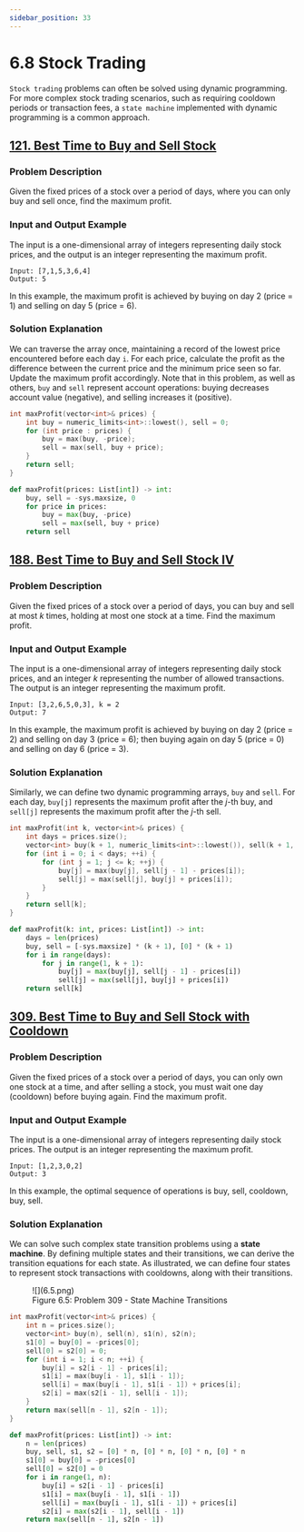 ```yaml
---
sidebar_position: 33
---
```


# 6.8 Stock Trading

`Stock trading` problems can often be solved using dynamic programming. For more complex stock trading scenarios, such as requiring cooldown periods or transaction fees, a `state machine` implemented with dynamic programming is a common approach.

## [121. Best Time to Buy and Sell Stock](https://leetcode.com/problems/best-time-to-buy-and-sell-stock/)

### Problem Description

Given the fixed prices of a stock over a period of days, where you can only buy and sell once, find the maximum profit.

### Input and Output Example

The input is a one-dimensional array of integers representing daily stock prices, and the output is an integer representing the maximum profit.

```
Input: [7,1,5,3,6,4]
Output: 5
```

In this example, the maximum profit is achieved by buying on day 2 (price = 1) and selling on day 5 (price = 6).

### Solution Explanation

We can traverse the array once, maintaining a record of the lowest price encountered before each day `i`. For each price, calculate the profit as the difference between the current price and the minimum price seen so far. Update the maximum profit accordingly. Note that in this problem, as well as others, `buy` and `sell` represent account operations: buying decreases account value (negative), and selling increases it (positive).


<Tabs>
<TabItem value="cpp" label="C++">

```cpp
int maxProfit(vector<int>& prices) {
    int buy = numeric_limits<int>::lowest(), sell = 0;
    for (int price : prices) {
        buy = max(buy, -price);
        sell = max(sell, buy + price);
    }
    return sell;
}
```

</TabItem>
<TabItem value="py" label="Python">

```py
def maxProfit(prices: List[int]) -> int:
    buy, sell = -sys.maxsize, 0
    for price in prices:
        buy = max(buy, -price)
        sell = max(sell, buy + price)
    return sell
```

</TabItem>

</Tabs>

## [188. Best Time to Buy and Sell Stock IV](https://leetcode.com/problems/best-time-to-buy-and-sell-stock-iv/)

### Problem Description

Given the fixed prices of a stock over a period of days, you can buy and sell at most $k$ times, holding at most one stock at a time. Find the maximum profit.

### Input and Output Example

The input is a one-dimensional array of integers representing daily stock prices, and an integer $k$ representing the number of allowed transactions. The output is an integer representing the maximum profit.

```
Input: [3,2,6,5,0,3], k = 2
Output: 7
```

In this example, the maximum profit is achieved by buying on day 2 (price = 2) and selling on day 3 (price = 6); then buying again on day 5 (price = 0) and selling on day 6 (price = 3).

### Solution Explanation

Similarly, we can define two dynamic programming arrays, `buy` and `sell`. For each day, `buy[j]` represents the maximum profit after the $j$-th buy, and `sell[j]` represents the maximum profit after the $j$-th sell.

<Tabs>
<TabItem value="cpp" label="C++">

```cpp
int maxProfit(int k, vector<int>& prices) {
    int days = prices.size();
    vector<int> buy(k + 1, numeric_limits<int>::lowest()), sell(k + 1, 0);
    for (int i = 0; i < days; ++i) {
        for (int j = 1; j <= k; ++j) {
            buy[j] = max(buy[j], sell[j - 1] - prices[i]);
            sell[j] = max(sell[j], buy[j] + prices[i]);
        }
    }
    return sell[k];
}
```

</TabItem>
<TabItem value="py" label="Python">

```py
def maxProfit(k: int, prices: List[int]) -> int:
    days = len(prices)
    buy, sell = [-sys.maxsize] * (k + 1), [0] * (k + 1)
    for i in range(days):
        for j in range(1, k + 1):
            buy[j] = max(buy[j], sell[j - 1] - prices[i])
            sell[j] = max(sell[j], buy[j] + prices[i])
    return sell[k]
```

</TabItem>

</Tabs>

## [309. Best Time to Buy and Sell Stock with Cooldown](https://leetcode.com/problems/best-time-to-buy-and-sell-stock-with-cooldown/)

### Problem Description

Given the fixed prices of a stock over a period of days, you can only own one stock at a time, and after selling a stock, you must wait one day (cooldown) before buying again. Find the maximum profit.

### Input and Output Example

The input is a one-dimensional array of integers representing daily stock prices. The output is an integer representing the maximum profit.

```
Input: [1,2,3,0,2]
Output: 3
```

In this example, the optimal sequence of operations is buy, sell, cooldown, buy, sell.

### Solution Explanation

We can solve such complex state transition problems using a **state machine**. By defining multiple states and their transitions, we can derive the transition equations for each state. As illustrated, we can define four states to represent stock transactions with cooldowns, along with their transitions.

<figure>
  <span style={{ display: 'block', width: '40%', margin: '0 auto' }}>
    ![](6.5.png)
  </span>
  <figcaption style={{ textAlign: 'center' }}>Figure 6.5: Problem 309 - State Machine Transitions</figcaption>
</figure>

<Tabs>
<TabItem value="cpp" label="C++">

```cpp
int maxProfit(vector<int>& prices) {
    int n = prices.size();
    vector<int> buy(n), sell(n), s1(n), s2(n);
    s1[0] = buy[0] = -prices[0];
    sell[0] = s2[0] = 0;
    for (int i = 1; i < n; ++i) {
        buy[i] = s2[i - 1] - prices[i];
        s1[i] = max(buy[i - 1], s1[i - 1]);
        sell[i] = max(buy[i - 1], s1[i - 1]) + prices[i];
        s2[i] = max(s2[i - 1], sell[i - 1]);
    }
    return max(sell[n - 1], s2[n - 1]);
}
```

</TabItem>
<TabItem value="py" label="Python">

```py
def maxProfit(prices: List[int]) -> int:
    n = len(prices)
    buy, sell, s1, s2 = [0] * n, [0] * n, [0] * n, [0] * n
    s1[0] = buy[0] = -prices[0]
    sell[0] = s2[0] = 0
    for i in range(1, n):
        buy[i] = s2[i - 1] - prices[i]
        s1[i] = max(buy[i - 1], s1[i - 1])
        sell[i] = max(buy[i - 1], s1[i - 1]) + prices[i]
        s2[i] = max(s2[i - 1], sell[i - 1])
    return max(sell[n - 1], s2[n - 1])
```

</TabItem>

</Tabs>